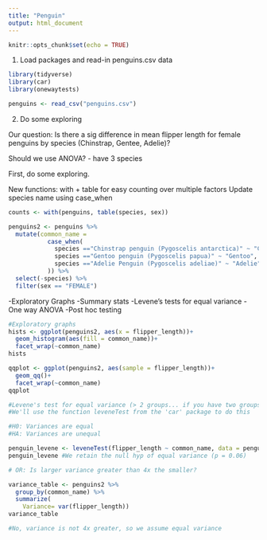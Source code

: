 ```yaml
---
title: "Penguin"
output: html_document
---
```


```r
knitr::opts_chunk$set(echo = TRUE)
```

1. Load packages and read-in penguins.csv data

```r
library(tidyverse)
library(car)
library(onewaytests)

penguins <- read_csv("penguins.csv")
```

2. Do some exploring

Our question: 
Is there a sig difference in mean flipper length for female penguins by species (Chinstrap, Gentee, Adelie)?

Should we use ANOVA? - have 3 species 

First, do some exploring.

New functions: with + table for easy counting over multiple factors
Update species name using case_when
```r
counts <- with(penguins, table(species, sex))

penguins2 <- penguins %>% 
  mutate(common_name = 
           case_when(
             species =="Chinstrap penguin (Pygoscelis antarctica)" ~ "Chinstrap",
             species =="Gentoo penguin (Pygoscelis papua)" ~ "Gentoo",
             species =="Adelie Penguin (Pygoscelis adeliae)" ~ "Adelie"
           )) %>% 
  select(-species) %>% 
  filter(sex == "FEMALE")
```

-Exploratory Graphs
-Summary stats
-Levene's tests for equal variance
-One way ANOVA
-Post hoc testing

```r
#Exploratory graphs
hists <- ggplot(penguins2, aes(x = flipper_length))+
  geom_histogram(aes(fill = common_name))+
  facet_wrap(~common_name)
hists

qqplot <- ggplot(penguins2, aes(sample = flipper_length))+
  geom_qq()+
  facet_wrap(~common_name)
qqplot

#Levene's test for equal variance (> 2 groups... if you have two groups, use the F test for equal variances)
#We'll use the function leveneTest from the 'car' package to do this 

#H0: Variances are equal
#HA: Variances are unequal

penguin_levene <- leveneTest(flipper_length ~ common_name, data = penguins2)
penguin_levene #We retain the null hyp of equal variance (p = 0.06)

# OR: Is larger variance greater than 4x the smaller?

variance_table <- penguins2 %>% 
  group_by(common_name) %>% 
  summarize(
    Variance= var(flipper_length))
variance_table

#No, variance is not 4x greater, so we assume equal variance
```


